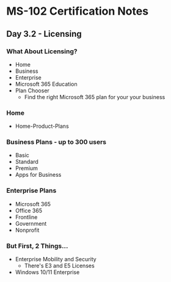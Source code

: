 # MS-102 Certification Notes
## Day 3.2 - Licensing

### What About Licensing?
* Home
* Business
* Enterprise
* Microsoft 365 Education
* Plan Chooser
	* Find the right Microsoft 365 plan for your your business

### Home
* Home-Product-Plans

### Business Plans - up to 300 users
* Basic
* Standard
* Premium
* Apps for Business

### Enterprise Plans
* Microsoft 365
* Office 365
* Frontline
* Government
* Nonprofit

### But First, 2 Things...
* Enterprise Mobility and Security
	* There's E3 and E5 Licenses
* Windows 10/11 Enterprise